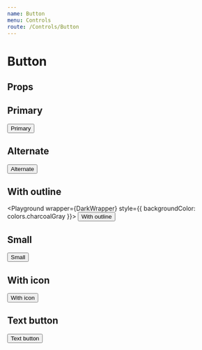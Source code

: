 ```yaml
---
name: Button
menu: Controls
route: /Controls/Button
---
```



# Button

## Props
<PropsTable of={Button} />

## Primary
<Playground wrapper={Wrapper}>
  <Button>Primary</Button>
</Playground>

## Alternate
<Playground wrapper={Wrapper}>
  <Button theme="alternate">Alternate</Button>
</Playground>

## With outline
<Playground wrapper={DarkWrapper} style={{ backgroundColor: colors.charcoalGray }}>
    <Button theme="outline">With outline</Button>
</Playground>

## Small
<Playground wrapper={Wrapper}>
  <Button small>Small</Button>
</Playground>

## With icon
<Playground wrapper={Wrapper}>
  <Button withIcon={windmill}>With icon</Button>
</Playground>

## Text button
<Playground wrapper={Wrapper}>
  <Button theme="text">Text button</Button>
</Playground>
